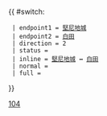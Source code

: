 {{Error|錯誤：此模板已停用。請見[[Template:HK Bus Route Cross Harbour/doc]]。}}{{ #switch: {{{format|}}}
  | endpoint1 = [[堅尼地城（西寧街）巴士總站|堅尼地城]]
  | endpoint2 = [[白田巴士總站|白田]]
  | direction = 2
  | status =
  | inline = [[堅尼地城（西寧街）巴士總站|堅尼地城]] ↔ [[白田巴士總站|白田]]
  | normal =
  | full =
}}<noinclude>[[Category:過海隧道巴士路線模板|104]]</noinclude>